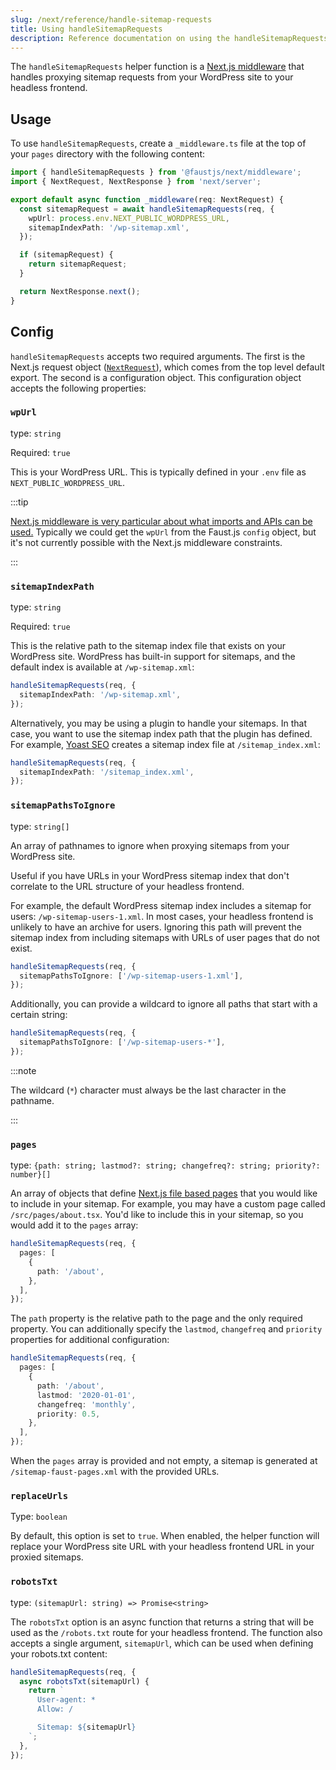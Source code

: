 ```yaml
---
slug: /next/reference/handle-sitemap-requests
title: Using handleSitemapRequests
description: Reference documentation on using the handleSitemapRequests middleware and its options.
---
```


The `handleSitemapRequests` helper function is a [Next.js middleware](https://nextjs.org/docs/middleware) that handles proxying sitemap requests from your WordPress site to your headless frontend.

## Usage

To use `handleSitemapRequests`, create a `_middleware.ts` file at the top of your `pages` directory with the following content:

```ts title="src/pages/_middleware.ts"
import { handleSitemapRequests } from '@faustjs/next/middleware';
import { NextRequest, NextResponse } from 'next/server';

export default async function _middleware(req: NextRequest) {
  const sitemapRequest = await handleSitemapRequests(req, {
    wpUrl: process.env.NEXT_PUBLIC_WORDPRESS_URL,
    sitemapIndexPath: '/wp-sitemap.xml',
  });

  if (sitemapRequest) {
    return sitemapRequest;
  }

  return NextResponse.next();
}
```

## Config

`handleSitemapRequests` accepts two required arguments. The first is the Next.js request object ([`NextRequest`](https://nextjs.org/docs/api-reference/next/server#nextrequest)), which comes from the top level default export. The second is a configuration object. This configuration object accepts the following properties:

### `wpUrl`

type: `string`

Required: `true`

This is your WordPress URL. This is typically defined in your `.env` file as `NEXT_PUBLIC_WORDPRESS_URL`.

:::tip

[Next.js middleware is very particular about what imports and APIs can be used.](https://nextjs.org/docs/api-reference/edge-runtime#unsupported-apis) Typically we could get the `wpUrl` from the Faust.js `config` object, but it's not currently possible with the Next.js middleware constraints.

:::

### `sitemapIndexPath`

type: `string`

Required: `true`

This is the relative path to the sitemap index file that exists on your WordPress site. WordPress has built-in support for sitemaps, and the default index is available at `/wp-sitemap.xml`:

```ts
handleSitemapRequests(req, {
  sitemapIndexPath: '/wp-sitemap.xml',
});
```

Alternatively, you may be using a plugin to handle your sitemaps. In that case, you want to use the sitemap index path that the plugin has defined. For example, [Yoast SEO](https://yoast.com/) creates a sitemap index file at `/sitemap_index.xml`:

```ts
handleSitemapRequests(req, {
  sitemapIndexPath: '/sitemap_index.xml',
});
```

### `sitemapPathsToIgnore`

type: `string[]`

An array of pathnames to ignore when proxying sitemaps from your WordPress site.

Useful if you have URLs in your WordPress sitemap index that don't correlate to the URL structure of your headless frontend.

For example, the default WordPress sitemap index includes a sitemap for users: `/wp-sitemap-users-1.xml`. In most cases, your headless frontend is unlikely to have an archive for users. Ignoring this path will prevent the sitemap index from including sitemaps with URLs of user pages that do not exist.

```ts
handleSitemapRequests(req, {
  sitemapPathsToIgnore: ['/wp-sitemap-users-1.xml'],
});
```

Additionally, you can provide a wildcard to ignore all paths that start with a certain string:

```ts
handleSitemapRequests(req, {
  sitemapPathsToIgnore: ['/wp-sitemap-users-*'],
});
```

:::note

The wildcard (`*`) character must always be the last character in the pathname.

:::

### `pages`

type: `{path: string; lastmod?: string; changefreq?: string; priority?: number}[]`

An array of objects that define [Next.js file based pages](https://nextjs.org/docs/basic-features/pages) that you would like to include in your sitemap. For example, you may have a custom page called `/src/pages/about.tsx`. You'd like to include this in your sitemap, so you would add it to the `pages` array:

```ts
handleSitemapRequests(req, {
  pages: [
    {
      path: '/about',
    },
  ],
});
```

The `path` property is the relative path to the page and the only required property. You can additionally specify the `lastmod`, `changefreq` and `priority` properties for additional configuration:

```ts
handleSitemapRequests(req, {
  pages: [
    {
      path: '/about',
      lastmod: '2020-01-01',
      changefreq: 'monthly',
      priority: 0.5,
    },
  ],
});
```

When the `pages` array is provided and not empty, a sitemap is generated at `/sitemap-faust-pages.xml` with the provided URLs.

### `replaceUrls`

Type: `boolean`

By default, this option is set to `true`. When enabled, the helper function will replace your WordPress site URL with your headless frontend URL in your proxied sitemaps.

### `robotsTxt`

type: `(sitemapUrl: string) => Promise<string>`

The `robotsTxt` option is an async function that returns a string that will be used as the `/robots.txt` route for your headless frontend. The function also accepts a single argument, `sitemapUrl`, which can be used when defining your robots.txt content:

```ts
handleSitemapRequests(req, {
  async robotsTxt(sitemapUrl) {
    return `
      User-agent: *
      Allow: /

      Sitemap: ${sitemapUrl}
    `;
  },
});
```

